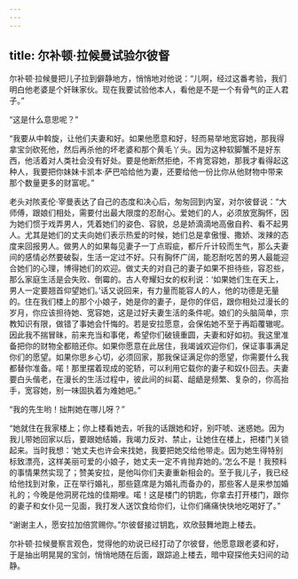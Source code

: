 ```yaml
---
---
---
```

title: 尔补顿·拉候曼试验尔彼督
---




尔补顿·拉候曼把儿子拉到僻静地方，悄悄地对他说：“儿啊，经过这番考验，我们明白他老婆是个奸昧家伙。现在我要试验他本人，看他是不是一个有骨气的正人君子。”

“这是什么意思呢？”

“我要从中斡旋，让他们夫妻和好。如果他愿意和好，轻而易举地宽容她，那我得拿宝剑砍死他，然后再杀他的坏老婆和那个黄毛丫头。因为这种软脚蟹不是好东西，他活着对人类社会没有好处。要是他断然拒绝，不肯宽容她，那我才看得起这种人，我要把你妹妹卡凯本·萨巴哈给他为妻，还要给他一份比你从他财物中带来那个数量更多的财富呢。”

老头对陔麦伦·宰曼表达了自己的态度和决心后，匆匆回到内室，对尔彼督说：“大师傅，跟娘们相处，需要付出最大限度的忍耐心。爱她们的人，必须放宽胸怀，因为她们惯于戏弄男人，凭着她们的姿色、容貌，总是娇滴滴地高傲自矜、看不起男人。尤其是她们的丈夫向她们表示热爱的时候，她们总是拿傲慢、撒娇、泼辣的态度来回报男人。做男人的如果每见妻子一丁点瑕疵，都斤斤计较而生气，那么夫妻间的感情必然要破裂，生活一定过不好。只有胸怀广阔，能忍耐吃苦的男人最能迎合她们的心理，博得她们的欢迎。做丈夫的对自己的妻子如果不担待些，容忍些，那么家庭生活是会失败、倒霉的。古人夸耀妇女的权利说：‘如果她们生在天上，男人一定要翘首仰望她们。’话又说回来，有力量而能容人的人，他的功德是无量的。住在我们楼上的那个小娘子，她是你的妻子，是你的伴侣，跟你相处过漫长的岁月，你应该担待她、宽容她，这是过好夫妻生活的条件呢。娘们的头脑简单，宗教知识有限，做错了事她会忏悔的。若是安拉愿意，会保佑她不至于再蹈覆辙呢。因此我不揣冒昧，前来充当和事佬，希望你们破镜重圆，夫妻和好如初。我这里准备把你的财物全都赔还你。如果你愿意在此居住，我竭诚欢迎你们，保证事事满足你们的愿望。如果你思乡心切，必须回家，那我保证满足你的愿望，你需要什么我都替你准备。喏！那里摆着现成的驼轿，可以利用它载你的妻子和奴仆回去。夫妻要白头偕老，在漫长的生活过程中，彼此间的纠葛、龃龉是频繁、复杂的，你高抬手，宽容她，别一味固执着为难她吧。”

“我的先生哟！拙荆她在哪儿呀？”

“她就住在我家楼上；你上楼看她去，听我的话跟她和好，别吓唬、迷惑她。因为我儿带她回家以后，要跟她结婚，我竭力反对、禁止，让她住在楼上，把楼门关锁起来。当时我想：‘她丈夫也许会来找她，我要把她交给他带走。因为她生得特别标致漂亮，这样美丽可爱的小娘子，她丈夫一定不肯抛弃她的。’怎么不是！我预料的事情果然实现了；赞美安拉，是他叫你们夫妻重新相会的。至于我儿子，我已经给他找到对象，正在举行婚礼，那些筵席是为婚礼而备办的，那些客人是来参加婚礼的；今晚是他洞房花烛的佳期哩。喏！这是楼门的钥匙，你拿去打开楼门，跟你的妻子和女仆见一见面，我打发人送饮食给你们，让你们痛痛快快地吃喝好了。”

“谢谢主人，愿安拉加倍赏赐你。”尔彼督接过钥匙，欢欣鼓舞地跑上楼去。

尔补顿·拉候曼察言观色，觉得他的劝说已经打动了尔彼督，他愿意跟老婆和好，于是抽出明晃晃的宝剑，悄悄地随在后面，跟踪追上楼去，暗中窥探他夫妇间的动静。